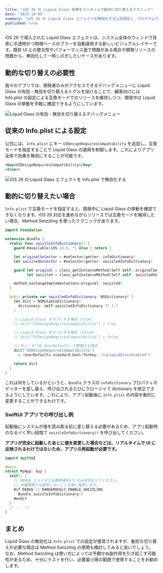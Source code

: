 ```yaml
---
title: "iOS 26 の Liquid Glass 効果をランタイムで動的に切り替えるテクニック"
date: "2025-10-05"
summary: "iOS 26 の Liquid Glass エフェクトを無効化する公式設定と、プログラムで動的に切り替えるテクニックを紹介します。"
published: true
---
```


iOS 26 で導入された Liquid Glass エフェクトは、システム全体のウィンドウ背景に半透明かつ物理ベースのブラーを自動適用する新しいビジュアルレイヤーです。既存 UI との整合性やパフォーマンス面で問題がある場合や開発リソースの問題から、無効化して一時しのぎしたいケースがあります。

## 動的な切り替えの必要性

我々のアプリでは、開発者のみがアクセスできるデバッグメニューに Liquid Glass の有効・無効を切り替えるトグルを設けることで、顧客向けには Info.plist の設定による互換モードでのリリースを維持しつつ、開発中は Liquid Glass の挙動を手軽に確認できるようにしています。

<Image
  src="/2025/developer-settings.png"
  width={1200}
  height={675}
  alt="Liquid Glass の有効・無効を切り替えるデバッグメニュー"
/>

## 従来の Info.plist による設定

公式には、`Info.plist` にキー `UIDesignRequiresCompatibility` を追加し、互換モードを指定することで Liquid Glass の適用を制御します。これによりアプリ全体で効果を無効にすることが可能です。

```xml
<key>UIDesignRequiresCompatibility</key>
<true/>
```

<Image
  src="/2025/disable-liquid-glass.png"
  width={1200}
  height={675}
  alt="iOS 26 の Liquid Glass エフェクトを Info.plist で無効化する"
/>

## 動的に切り替えたい場合

`Info.plist` で互換モードを指定すると、開発中に Liquid Glass の挙動を確認できなくなります。iOS 26 対応を進めながらリリースでは互換モードを維持したい場合、Method Swizzling を使ったテクニックがあります。

```swift {13,22,25,28-29} /NSMutableDictionary/
import Foundation

extension Bundle {
  static func swizzleInfoDictionary() {
    guard #available(iOS 26.0, *) else { return }

    let originalSelector = #selector(getter: infoDictionary)
    let swizzledSelector = #selector(getter: swizzledInfoDictionary)

    guard let original = class_getInstanceMethod(Self.self, originalSelector),
          let swizzled = class_getInstanceMethod(Self.self, swizzledSelector) else { return }

    method_exchangeImplementations(original, swizzled)
  }

  @objc private var swizzledInfoDictionary: NSDictionary? {
    let dict = NSMutableDictionary(
      dictionary: self.swizzledInfoDictionary ?? [:]
    )

    // Liquid Glass をオフにする場合 (true)
    // dict["UIDesignRequiresCompatibility"] = true

    // Liquid Glass をオンにする場合 (false)
    // dict["UIDesignRequiresCompatibility"] = false

    // オン・オフを UserDefaults で管理する場合
    dict["UIDesignRequiresCompatibility"]
      = !UserDefaults.standard.bool(forKey: "isLiquidGlassEnabled")

    return dict
  }
}
```

これは何をしているかというと、`Bundle` クラスの `infoDictionary` プロパティのゲッターを差し替え、呼び出されるたびにクロージャで dictionary を修正できるようにしています。これにより、アプリ起動後に `Info.plist` の内容を動的に変更することができるわけです。

### SwiftUI アプリでの呼び出し例

起動後にシステムが値を読み取る前に差し替える必要があるため、アプリ起動時のなるべく早い段階で `swizzleInfoDictionary()` を呼び出してください。

**アプリが完全に起動したあとに値を変更した場合などは、リアルタイムで UI に反映されるわけではないため、アプリの再起動が必要です。**

```swift
import SwiftUI

@main
struct MyApp: App {
  init() {
    // DEBUG ビルドまたは開発者向けにのみ有効化してください。
    // 本番環境では使用しないことを強く推奨します。
    #if DEBUG || DANGEROUSLY_ENABLE_SWIZZLING
      Bundle.swizzleInfoDictionary()
    #endif
  }
  /* ... */
}
```

## まとめ

Liquid Glass の無効化は `Info.plist` での設定が推奨されますが、動的な切り替えが必要な場合は Method Swizzling の使用も検討してみると良いでしょう。
なお、Method Swizzling は使い方によっては予期せぬ副作用を引き起こす可能性があるため、十分にテストを行い、必要最小限の範囲で使用することをお勧めします。
